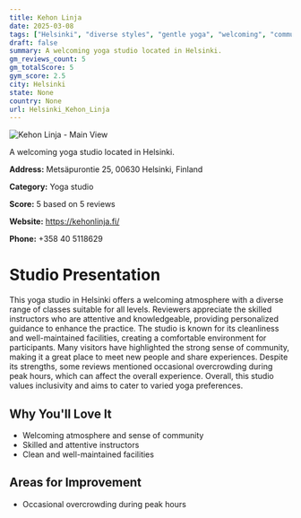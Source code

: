 ```yaml
---
title: Kehon Linja
date: 2025-03-08
tags: ["Helsinki", "diverse styles", "gentle yoga", "welcoming", "community-focused", "Helsinki"]  
draft: false
summary: A welcoming yoga studio located in Helsinki.
gm_reviews_count: 5
gm_totalScore: 5
gym_score: 2.5
city: Helsinki
state: None
country: None
url: Helsinki_Kehon_Linja
---
```


<div className="aspect-[16/9] relative my-8">
  <img 
    src="https://streetviewpixels-pa.googleapis.com/v1/thumbnail?panoid=kZ6gsL85zNsS6r58WL5n5Q&cb_client=search.gws-prod.gps&w=408&h=240&yaw=178.67746&pitch=0&thumbfov=100"
    alt="Kehon Linja - Main View"
    className="object-cover absolute inset-0 w-full h-full rounded-lg"
  />
</div>

A welcoming yoga studio located in Helsinki.

**Address:** Metsäpurontie 25, 00630 Helsinki, Finland

**Category:** Yoga studio

**Score:** 5 based on 5 reviews

**Website:** https://kehonlinja.fi/

**Phone:** +358 40 5118629

# Studio Presentation

This yoga studio in Helsinki offers a welcoming atmosphere with a diverse range of classes suitable for all levels. Reviewers appreciate the skilled instructors who are attentive and knowledgeable, providing personalized guidance to enhance the practice. The studio is known for its cleanliness and well-maintained facilities, creating a comfortable environment for participants. Many visitors have highlighted the strong sense of community, making it a great place to meet new people and share experiences.
Despite its strengths, some reviews mentioned occasional overcrowding during peak hours, which can affect the overall experience. Overall, this studio values inclusivity and aims to cater to varied yoga preferences.

## Why You'll Love It

- Welcoming atmosphere and sense of community
- Skilled and attentive instructors
- Clean and well-maintained facilities

## Areas for Improvement

- Occasional overcrowding during peak hours

<div className="grid grid-cols-1 xl:grid-cols-2 gap-4 my-8">

</div>